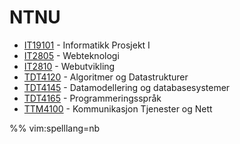 = NTNU =
* [[IT1901/index|IT19101]] - Informatikk Prosjekt I
* [[IT2805/index|IT2805]] - Webteknologi
* [[IT2810/index|IT2810]] - Webutvikling
* [[TDT4120/index|TDT4120]] - Algoritmer og Datastrukturer
* [[TDT4145/index|TDT4145]] - Datamodellering og databasesystemer
* [[TDT4165/index|TDT4165]] - Programmeringsspråk
* [[TTM4100/index|TTM4100]] - Kommunikasjon Tjenester og Nett

%% vim:spelllang=nb
